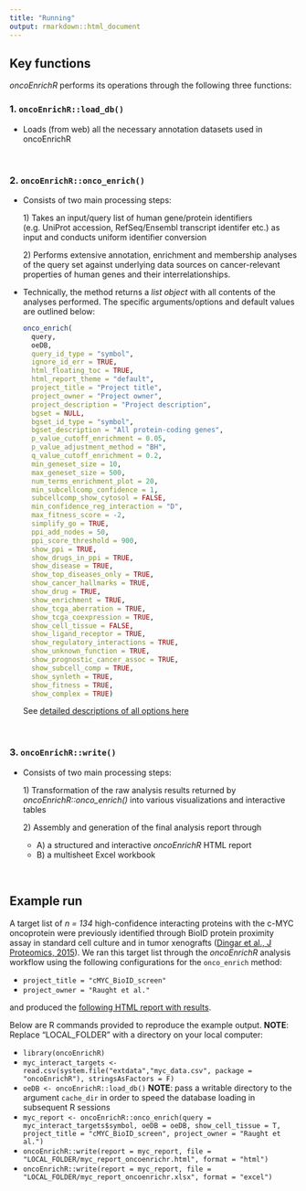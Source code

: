 ```yaml
---
title: "Running"
output: rmarkdown::html_document
---
```


## Key functions

*oncoEnrichR* performs its operations through the following three functions:

### 1. `oncoEnrichR::load_db()`

-   Loads (from web) all the necessary annotation datasets used in oncoEnrichR

<br>

### 2. `oncoEnrichR::onco_enrich()`

-   Consists of two main processing steps:

    1\) Takes an input/query list of human gene/protein identifiers (e.g. UniProt accession, RefSeq/Ensembl transcript identifer etc.) as input and conducts uniform identifier conversion

    2\) Performs extensive annotation, enrichment and membership analyses of the query set against underlying data sources on cancer-relevant properties of human genes and their interrelationships.

-   Technically, the method returns a *list object* with all contents of the analyses performed. The specific arguments/options and default values are outlined below:

    ``` r
    onco_enrich(
      query,
      oeDB,
      query_id_type = "symbol",
      ignore_id_err = TRUE,
      html_floating_toc = TRUE,
      html_report_theme = "default",
      project_title = "Project title",
      project_owner = "Project owner",
      project_description = "Project description",
      bgset = NULL,
      bgset_id_type = "symbol",
      bgset_description = "All protein-coding genes",
      p_value_cutoff_enrichment = 0.05,
      p_value_adjustment_method = "BH",
      q_value_cutoff_enrichment = 0.2,
      min_geneset_size = 10,
      max_geneset_size = 500,
      num_terms_enrichment_plot = 20,
      min_subcellcomp_confidence = 1,
      subcellcomp_show_cytosol = FALSE,
      min_confidence_reg_interaction = "D",
      max_fitness_score = -2,
      simplify_go = TRUE,
      ppi_add_nodes = 50,
      ppi_score_threshold = 900,
      show_ppi = TRUE,
      show_drugs_in_ppi = TRUE,
      show_disease = TRUE,
      show_top_diseases_only = TRUE,
      show_cancer_hallmarks = TRUE,
      show_drug = TRUE,
      show_enrichment = TRUE,
      show_tcga_aberration = TRUE,
      show_tcga_coexpression = TRUE,
      show_cell_tissue = FALSE,
      show_ligand_receptor = TRUE,
      show_regulatory_interactions = TRUE,
      show_unknown_function = TRUE,
      show_prognostic_cancer_assoc = TRUE,
      show_subcell_comp = TRUE,
      show_synleth = TRUE,
      show_fitness = TRUE,
      show_complex = TRUE)
    ```

    See [detailed descriptions of all options here](https://sigven.github.io/oncoEnrichR/reference/onco_enrich.html)

<br>

### 3. `oncoEnrichR::write()`

-   Consists of two main processing steps:

    1\) Transformation of the raw analysis results returned by *oncoEnrichR::onco_enrich()* into various visualizations and interactive tables

    2\) Assembly and generation of the final analysis report through

    -   A\) a structured and interactive *oncoEnrichR* HTML report
    -   B\) a multisheet Excel workbook

<br>

## Example run

A target list of *n = 134* high-confidence interacting proteins with the c-MYC oncoprotein were previously identified through BioID protein proximity assay in standard cell culture and in tumor xenografts ([Dingar et al., J Proteomics, 2015](https://www.ncbi.nlm.nih.gov/pubmed/25452129)). We ran this target list through the *oncoEnrichR* analysis workflow using the following configurations for the `onco_enrich` method:

-   `project_title = "cMYC_BioID_screen"`
-   `project_owner = "Raught et al."`

and produced the [following HTML report with results](https://doi.org/10.5281/zenodo.6402572).

Below are R commands provided to reproduce the example output. **NOTE**: Replace "LOCAL_FOLDER" with a directory on your local computer:

-   `library(oncoEnrichR)`
-   `myc_interact_targets <- read.csv(system.file("extdata","myc_data.csv", package = "oncoEnrichR"), stringsAsFactors = F)`
-   `oeDB <- oncoEnrichR::load_db()` **NOTE**: pass a writable directory to the argument `cache_dir` in order to speed the database loading in subsequent R sessions
-   `myc_report <- oncoEnrichR::onco_enrich(query = myc_interact_targets$symbol, oeDB = oeDB, show_cell_tissue = T, project_title = "cMYC_BioID_screen", project_owner = "Raught et al.")`
-   `oncoEnrichR::write(report = myc_report, file = "LOCAL_FOLDER/myc_report_oncoenrichr.html", format = "html")`
-   `oncoEnrichR::write(report = myc_report, file = "LOCAL_FOLDER/myc_report_oncoenrichr.xlsx", format = "excel")`

